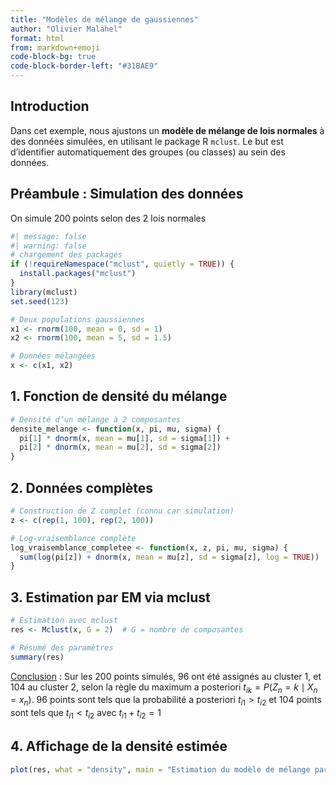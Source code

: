 ```yaml
---
title: "Modèles de mélange de gaussiennes"
author: "Olivier Malahel"
format: html
from: markdown+emoji
code-block-bg: true
code-block-border-left: "#31BAE9"
---
```


## Introduction

Dans cet exemple, nous ajustons un **modèle de mélange de lois normales** à des données simulées, en utilisant le package R `mclust`. Le but est d’identifier automatiquement des groupes (ou classes) au sein des données.

## Préambule : Simulation des données 

On simule 200 points selon des 2 lois normales

```r
#| message: false
#| warning: false
# chargement des packages
if (!requireNamespace("mclust", quietly = TRUE)) {
  install.packages("mclust")
}
library(mclust)
set.seed(123)

# Deux populations gaussiennes
x1 <- rnorm(100, mean = 0, sd = 1)
x2 <- rnorm(100, mean = 5, sd = 1.5)

# Données mélangées
x <- c(x1, x2)
```

## 1. Fonction de densité du mélange
```r

# Densité d’un mélange à 2 composantes
densite_melange <- function(x, pi, mu, sigma) {
  pi[1] * dnorm(x, mean = mu[1], sd = sigma[1]) +
  pi[2] * dnorm(x, mean = mu[2], sd = sigma[2])
}
```

## 2. Données complètes
```r
# Construction de Z complet (connu car simulation)
z <- c(rep(1, 100), rep(2, 100))

# Log-vraisemblance complète
log_vraisemblance_completee <- function(x, z, pi, mu, sigma) {
  sum(log(pi[z]) + dnorm(x, mean = mu[z], sd = sigma[z], log = TRUE))
}

```

## 3. Estimation par EM via mclust

```r
# Estimation avec mclust
res <- Mclust(x, G = 2)  # G = nombre de composantes

# Résumé des paramètres
summary(res)
```

<u>Conclusion</u> : Sur les 200 points simulés, 96 ont été assignés au cluster 1, et 104 au cluster 2, selon la règle du maximum a posteriori $t_{ik} = P(Z_n = k \mid X_n = x_n)$. 96 points sont tels que la probabilité a posteriori $t_{i1} > t_{i2}$ et 104 points sont tels que $t_{i1} < t_{i2}$ avec $t_{i1} + t_{i2} = 1$

## 4. Affichage de la densité estimée

```r
plot(res, what = "density", main = "Estimation du modèle de mélange par EM")
```

